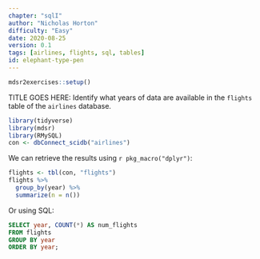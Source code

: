 ```yaml
---
chapter: "sqlI"
author: "Nicholas Horton"
difficulty: "Easy"
date: 2020-08-25 
version: 0.1
tags: [airlines, flights, sql, tables]
id: elephant-type-pen
---
```


```r
mdsr2exercises::setup()
```

TITLE GOES HERE: Identify what years of data are available in the `flights` table of the `airlines` database.

```r
library(tidyverse)
library(mdsr)
library(RMySQL)
con <- dbConnect_scidb("airlines")
```

<!--begin-answer-->

We can retrieve the results using `r pkg_macro("dplyr")`:

```r
flights <- tbl(con, "flights")
flights %>% 
  group_by(year) %>%
  summarize(n = n())
```

Or using SQL:

```sql
SELECT year, COUNT(*) AS num_flights
FROM flights
GROUP BY year
ORDER BY year;
```

<!--end-answer-->


